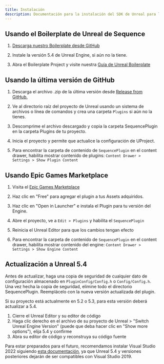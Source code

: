 ```yaml
---
title: Instalación
description: Documentación para la instalación del SDK de Unreal para la infraestructura de Sequence para juegos web3.
---
```


## Usando el Boilerplate de Unreal de Sequence

1.  [Descarga nuestro Boilerplate desde GitHub](https://github.com/0xsequence/unreal-embedded-wallet-boilerplate)

2.  Instale la versión 5.4 de Unreal Engine, si aún no la tiene.

3.  Abra el Boilerplate Project y visite nuestra [Guía de Unreal Boilerplate](/guides/unreal-ew-guide)

## Usando la última versión de GitHub

1.  Descarga el archivo .zip de la última versión desde [Release from GitHub.](https://github.com/0xsequence/sequence-unreal/releases)

2.  Ve al directorio raíz del proyecto de Unreal usando un sistema de archivos o línea de comandos y crea una carpeta `Plugins` si aún no la tienes.

3.  Descomprime el archivo descargado y copia la carpeta SequencePlugin en la carpeta Plugins de tu proyecto.

4.  Inicia el proyecto y permite que actualice la configuración de UProject.

5.  Para encontrar la carpeta de contenido de `SequencePlugin` en el content drawer, habilita mostrar contenido de plugins: `Content Drawer > Settings > Show Plugin Content`

## Usando Epic Games Marketplace

1.  Visita el [Epic Games Marketplace](https://www.unrealengine.com/marketplace/en-US/product/sequence-embedded-wallets)

2.  Haz clic en "Free" para agregar el plugin a tus Assets adquiridos.

3.  Haz clic en "Open in Launcher" e instala el Plugin para tu versión del Engine.

4.  Abre el proyecto, ve a `Edit > Plugins` y habilita el `SequencePlugin`

5.  Reinicia el Unreal Editor para que los cambios tengan efecto

6.  Para encontrar la carpeta de contenido de `SequencePlugin` en el content drawer, habilita mostrar contenido del engine: `Content Drawer > Settings > Show Engine Content`

## Actualización a Unreal 5.4
Antes de actualizar, haga una copia de seguridad de cualquier dato de configuración almacenado en `PluginConfig/Config.h` o `Config/Config.h`. Una vez hecha la copia de seguridad, elimine todo el directorio SequencePlugin. Reemplácelo con la nueva versión actualizada del plugin.

Si su proyecto está actualmente en 5.2 o 5.3, para esta versión deberá actualizar a 5.4.
1. Cierre el Unreal Editor y su editor de código
2. Haga clic derecho en el archivo de su proyecto de Unreal > "Switch Unreal Engine Version" (puede que deba hacer clic en "Show more options"), elija 5.4 y confirme
3. Abra su editor de código y reconstruya su código fuente

Para estar preparados para el futuro, recomendamos instalar Visual Studio 2022 siguiendo [esta documentación](https://dev.epicgames.com/documentation/en-us/unreal-engine/setting-up-visual-studio-development-environment-for-cplusplus-projects-in-unreal-engine), ya que Unreal 5.4 y versiones posteriores dejarán de ser compatibles con Visual Studio 2019.